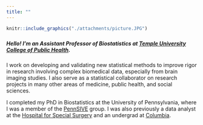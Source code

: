 ```yaml
---
title: ""
---
```


```r
knitr::include_graphics("./attachments/picture.JPG")
```

##### 
##### 
##### 


##### Hello! I'm an Assistant Professor of Biostatistics at [Temple University College of Public Health](https://cph.temple.edu/).
##### 

I work on developing and validating new statistical methods to improve rigor in research involving complex biomedical data, especially from brain imaging studies. I also serve as a statistical collaborator on research projects in many other areas of medicine, public health, and social sciences.

I completed my PhD in Biostatistics at the University of Pennsylvania, where I was a member of the [PennSIVE](https://www.dbeicoe.med.upenn.edu/pennsive) group. I was also previously a data analyst at the [Hospital for Special Surgery](https://www.hss.edu/) and an undergrad at [Columbia](https://www.columbia.edu/).
